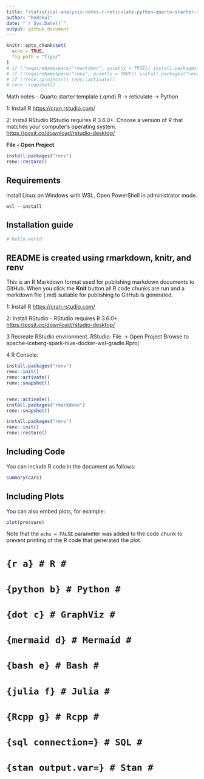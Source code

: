 ```yaml
---
title: "statistical-analysis-notes-r-reticulate-python-quarto-starter-template"
author: "hedskul"
date: "`r Sys.Date()`"
output: github_document
---
```

```r
knitr::opts_chunk$set(
  echo = TRUE,
  fig.path = "figs/"
)
# if (!requireNamespace("rmarkdown", quietly = TRUE)) install.packages("rmarkdown")
# if (!requireNamespace("renv", quietly = TRUE)) install.packages("renv")
# if (!renv::project()) renv::activate()
# renv::snapshot()
```

Math notes - Quarto starter template (.qmd) R -\> reticulate -\> Python

1: Install R <https://cran.rstudio.com/>

2: Install RStudio RStudio requires R 3.6.0+. Choose a version of R that matches your computer’s operating system. <https://posit.co/download/rstudio-desktop/>

**File - Open Project**

``` r
install.packages("renv")
renv::restore()
```

<!-- renv::init() -->
<!-- renv::activate() -->
<!-- renv::snapshot() -->

## Requirements

install Linux on Windows with WSL.
Open PowerShell in administrator mode.
```
wsl --install
```

## Installation guide

```bash
# hello world
```

## README is created using rmarkdown, knitr, and renv

This is an R Markdown format used for publishing markdown documents to GitHub.
When you click the **Knit** button all R code chunks are run
and a markdown file (.md) suitable for publishing to GitHub is generated.

1: Install R
<https://cran.rstudio.com/>

2: Install RStudio - RStudio requires R 3.6.0+.
<https://posit.co/download/rstudio-desktop/>

3 Recreate RStudio environment.
RStudio: File -> Open Project
Browse to apache-iceberg-spark-hive-docker-wsl-gradle.Rproj

4 R Console:

``` r
install.packages("renv")
renv::init()
renv::activate()
renv::snapshot()


renv::activate()
install.packages("rmarkdown")
renv::snapshot()

install.packages("renv")
renv::init()
renv::restore()
```



## Including Code

You can include R code in the document as follows:

```r
summary(cars)
```

## Including Plots

You can also embed plots, for example:

```r
plot(pressure)
```

Note that the `echo = FALSE` parameter was added to the code chunk to prevent printing of the R code that generated the plot.


# ```{r a}
# R
# ```
# ```{python b}
# Python
# ```
# ```{dot c}
# GraphViz
# ```
# ```{mermaid d}
# Mermaid
# ```
# ```{bash e}
# Bash
# ```
# ```{julia f}
# Julia
# ```
# ```{Rcpp g}
# Rcpp
# ```
# ```{sql connection=}
# SQL
# ```
# ```{stan output.var=}
# Stan
# ```